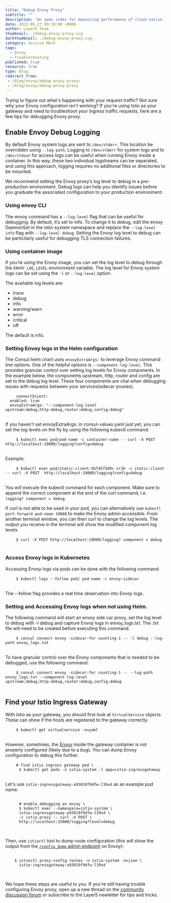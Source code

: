 ```yaml
---
title: "Debug Envoy Proxy"
subtitle: ""
description: "An open index for measuring performance of cloud native infrastructure in context of the value provided to your business."
date: 2022-05-27 09:10:00 +0000
author: Layer5 Team
thumbnail: ./debug-envoy-proxy.svg
darkthumbnail: ./debug-envoy-proxy.svg
category: Service Mesh
tags:
  - Envoy
  - Troubleshooting
published: true
resource: true
type: Blog
redirect_from:
 - /blog/envoy/debug-envoy-proxy/
 - /blog/envoy/debug-envoy-proxy
---
```




<BlogWrapper>
<p>
    Trying to figure out what's happening with your request traffic? Not sure why your Envoy configuration isn't working? If you're using Istio as your gateway and need to troubleshoot your ingress traffic requests, here are a few tips for debugging Envoy proxy.
</p>
<h2>Enable Envoy Debug Logging</h2>
<p>
  By default Envoy system logs are sent to <code>/dev/stderr</code>. This location be overridden using <code>--log-path</code>. Logging to <code>/dev/stderr</code>  for system logs and to <code>/dev/stdout</code> for access logs can be useful when running Envoy inside a container. In this way, these two individual logstreams can be separated, and using this approach, logging requires no additional files or directories to be mounted.
</p>
<div className="intro">
<p>
  We recommend setting the Envoy proxy’s log level to debug in a pre-production environment. Debug logs can help you identify issues before you graduate the associated configuration to your production environment.
</p>
</div>
<h3>Using envoy CLI</h3>
<p>
  The envoy command has a <code>--log-level</code> flag that can be useful for debugging. By default, it’s set to info. To change it to debug, edit the envoy DaemonSet in the istio-system namespace and replace the <code>--log-level info</code> flag with <code>--log-level debug</code>. Setting the Envoy log level to debug can be particilarly useful for debugging TLS connection failures.
</p>
<h3>Using container image</h3>
<p>
  If you’re using the Envoy image, you can set the log level to debug through the <code>ENVOY_LOG_LEVEL</code> environment variable. The log level for Envoy system logs can be set using the <code>-l</code> or <code>--log-level</code> option.
</p>

The available log levels are:

<ul>
  <li className="highlight" style={{width: "fitContent"}}>trace</li>
  <li className="highlight" style={{width: "fitContent"}}>debug</li>
  <li className="highlight" style={{width: "fitContent"}}>info</li>
  <li className="highlight" style={{width: "fitContent"}}>warning/warn</li>
  <li className="highlight" style={{width: "fitContent"}}>error</li>
  <li className="highlight" style={{width: "fitContent"}}>critical</li>
  <li className="highlight" style={{width: "fitContent"}}>off</li>
</ul>

The default is <span className="highlight">info</span>.

<h3>Setting Envoy logs in the Helm configuration</h3>

<p>
  The Consul helm chart uses <code>envoyExtraArgs:</code> to leverage Envoy command line options. One of the helpful options is <code>--component-log-level</code>. This provides granular control over setting log levels for Envoy components. In the example below, the components upstream, http, router and config are set to the debug log level. These four components are vital when debugging issues with requests between your services(sidecar proxies).
</p>

<div>
  <pre>
    <code>connectInject:
  enabled: true
  envoyExtraArgs: "--component-log-level upstream:debug,http:debug,router:debug,config:debug"</code>
  </pre>
</div>

<p>
  If you haven't set envoyExtraArgs: in consul-values.yaml just yet, you can set the log levels on the fly by using the following kubectl command:
</p>

<div>
  <pre>
    <code>$ kubectl exec pod/pod-name -c container-name -- curl -X POST http://localhost:19000/logging?config=debug</code>
  </pre>
</div>

<p>Example:</p>

<div>
  <pre>
    <code>$ kubectl exec pod/static-client-5bf4575d9c-zr2b -c static-client -- curl -X POST  http://localhost:19000/logging?config=debug</code>
  </pre>
</div>

<p>
  You will execute the kubectl command for each component. Make sure to append the correct component at the end of the curl command, i.e. <code>logging? component = debug</code>.
</p>

<p>
  If curl is not able to be used in your pod, you can alternatively use <code>kubectl port-forward pod-name 19000</code> to make the Envoy admin accessible. From another terminal window, you can then curl to change the log levels. The output you receive in the terminal will show the modified component log levels.
</p>

<div>
  <pre>
    <code>$ curl -X POST http://localhost:19000/logging? component = debug</code>
  </pre>
</div>
<h3>Access Envoy logs in Kubernetes</h3>

<p>Accessing Envoy logs via pods can be done with the following command:</p>

<div>
  <pre>
    <code>$ kubectl logs --follow pod/ pod-name -c envoy-sidecar</code>
  </pre>
</div>

<p>The --follow flag provides a real time observation into Envoy logs. </p>

<h3>Setting and Accessing Envoy logs when not using Helm.</h3>

<p>The following command will start an envoy side car proxy, set the log level to debug with -l debug and capture Envoy logs in envoy_logs.txt. The .txt file will need to be created before executing this command.</p>

<div>
  <pre>
    <code>$ consul connect envoy -sidecar-for counting-1 -- -l debug --log-path envoy_logs.txt</code>
  </pre>
</div>

<p>To have granular control over the Envoy components that is needed to be debugged, use the following command:</p>

<div>
  <pre>
    <code>$ consul connect envoy -sidecar-for counting-1 -- --log-path envoy_logs.txt --component-log-level upstream:debug,http:debug,router:debug,config:debug</code>
  </pre>
</div>

<h2>Find your Istio Ingress Gateway</h2>
<p>
  With Istio as your gateway, you should first look at <code>VirtualService</code> objects. These can show if the hosts are registered to the gateway correctly.
</p>

<div>
  <pre>
    <code>$ kubectl get virtualservice -o=yaml</code>
  </pre>
</div>

<p>
  However, sometimes, the <a  className="highlight" href="https://envoyproxy.io">Envoy</a> inside the gateway container is not properly configured (likely due to a bug). You can dump Envoy configuration to debug this further.
</p>

<div>
  <pre>
    <code># find istio ingress gateway pod \
      $ kubectl get pods -n istio-system -l app=istio-ingressgateway</code>
  </pre>
</div>

<p>
  Let's use <code>istio-ingressgateway-a93019f9dfw-l39xd</code> as an example pod name.
</p>

<div>
  <pre>
    <code>
      # enable debugging on envoy \
      $ kubectl exec --namespace=istio-system \
      istio-ingressgateway-a93019f9dfw-l39xd \
      -c istio-proxy -- curl -X POST \
      http://localhost:15000/logging?level=debug
    </code>
  </pre>
</div>
<p>
  Then, use <code>istioctl</code> tool to dump route configuration (this will show the output from the <a href="https://www.envoyproxy.io/docs/envoy/latest/operations/admin#operations-admin-interface-config-dump"><code>/config_dump</code> admin endpoint</a> on Envoy):
</p>
<div>
  <pre>
    <code>
    $ istioctl proxy-config routes -n istio-system -o=json \
      istio-ingressgateway-a93019f9dfw-l39xd
    </code>
  </pre>
</div>
<p>
  We hope these steps are useful to you. If you're still having trouble configuring Envoy proxy, open up a new thread on the <a href="https://discuss.layer5.io" className="highlight">community discussion forum</a> or subscribe to the <Link to="/subscribe" className="highlight">Layer5 newletter</Link> for tips and tricks.
</p>

</BlogWrapper>